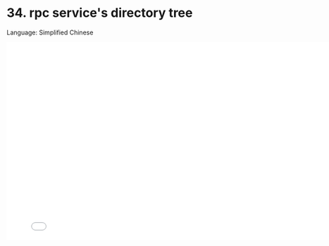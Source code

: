 # 34. rpc service's directory tree

Language: Simplified Chinese

<iframe src="//player.bilibili.com/player.html?bvid=BV1CS4y1772V&page=1"
    width="800"
    height="450"
    frameborder="0"
    allowfullscreen
    scrolling="no"
    border="0"
    framespacing="0"
    allowfullscreen="true">
</iframe>
